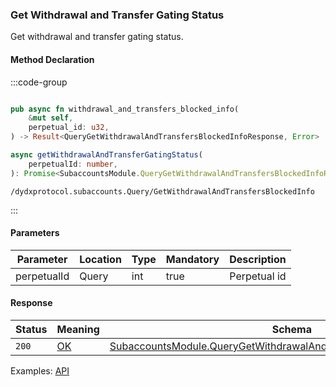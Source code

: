 ### Get Withdrawal and Transfer Gating Status

Get withdrawal and transfer gating status.

#### Method Declaration

:::code-group

```python [Python]
```

```rust [Rust]
pub async fn withdrawal_and_transfers_blocked_info(
    &mut self,
    perpetual_id: u32,
) -> Result<QueryGetWithdrawalAndTransfersBlockedInfoResponse, Error>
```

```typescript [TypeScript]
async getWithdrawalAndTransferGatingStatus(
    perpetualId: number,
): Promise<SubaccountsModule.QueryGetWithdrawalAndTransfersBlockedInfoResponse>
```

```url
/dydxprotocol.subaccounts.Query/GetWithdrawalAndTransfersBlockedInfo
```
:::

#### Parameters

| Parameter     | Location  | Type  | Mandatory | Description   |
| ------------- | --------- | ----- | --------- | ------------- |
| perpetualId   | Query     | int   | true      | Perpetual id  |

#### Response

| Status    | Meaning   | Schema                                                                |
| --------- | --------- | --------------------------------------------------------------------- |
| `200`     | [OK]      | [SubaccountsModule.QueryGetWithdrawalAndTransfersBlockedInfoResponse] |

Examples: [API]

[API]: https://test-dydx-rest.kingnodes.com/dydxprotocol/subaccounts/withdrawals_and_transfers_blocked_info/1

[OK]: /types/ok
[SubaccountsModule.QueryGetWithdrawalAndTransfersBlockedInfoResponse]: /types/cosmos
